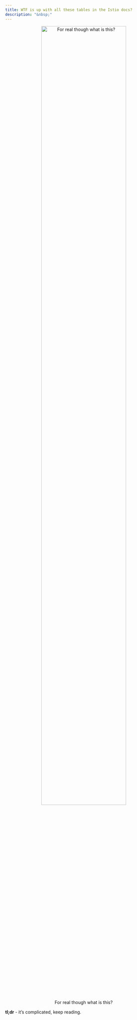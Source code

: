 ```yaml
---
title: WTF is up with all these tables in the Istio docs?
description: "&nbsp;"
---
```


::: {style="text-align: center"}
![For real though what is this?](media/boxes.png "Numerous screenshots of tabular data from the Istio documentation are overlaid like shuffled papers on a black background with the word 'wat?' superimposed on them."){width=80%}
:::

::: {.callout-tip appearance="simple" icon=false}
**tl;dr** - it's complicated, keep reading.
:::
